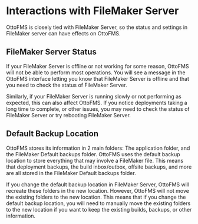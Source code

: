 # Interactions with FileMaker Server

OttoFMS is closely tied with FileMaker Server, so the status and settings in FileMaker server can have effects on OttoFMS.

## FileMaker Server Status

If your FileMaker Server is offline or not working for some reason, OttoFMS will not be able to perform most operations. You will see a message in the OttoFMS interface letting you know that FileMaker Server is offline and that you need to check the status of FileMaker Server.

Similarly, if your FileMaker Server is running slowly or not performing as expected, this can also affect OttoFMS. If you notice deployments taking a long time to complete, or other issues, you may need to check the status of FileMaker Server or try rebooting FileMaker Server.

## Default Backup Location

OttoFMS stores its information in 2 main folders: The application folder, and the FileMaker Default backups folder. OttoFMS uses the default backup location to store everything that may involve a FileMaker file. This means that deployment backups, the build inbox/outbox, offsite backups, and more are all stored in the FileMaker Default backups folder.

If you change the default backup location in FileMaker Server, OttoFMS will recreate these folders in the new location. However, OttoFMS will not move the existing folders to the new location. This means that if you change the default backup location, you will need to manually move the existing folders to the new location if you want to keep the existing builds, backups, or other information.
